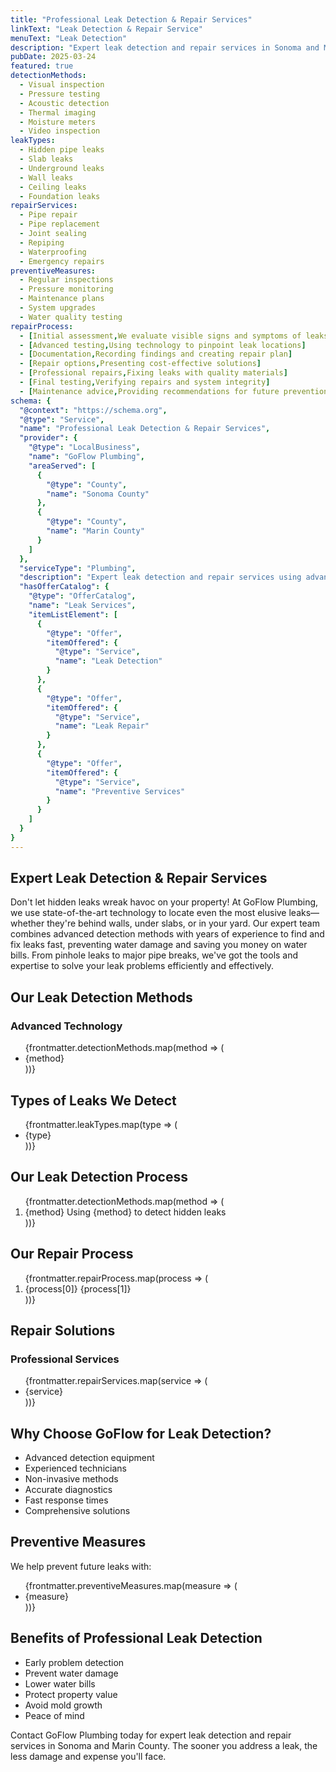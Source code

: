 ```yaml
---
title: "Professional Leak Detection & Repair Services"
linkText: "Leak Detection & Repair Service"
menuText: "Leak Detection"
description: "Expert leak detection and repair services in Sonoma and Marin County. We use advanced technology to find hidden leaks and fix them fast."
pubDate: 2025-03-24
featured: true
detectionMethods:
  - Visual inspection
  - Pressure testing
  - Acoustic detection
  - Thermal imaging
  - Moisture meters
  - Video inspection
leakTypes:
  - Hidden pipe leaks
  - Slab leaks
  - Underground leaks
  - Wall leaks
  - Ceiling leaks
  - Foundation leaks
repairServices:
  - Pipe repair
  - Pipe replacement
  - Joint sealing
  - Repiping
  - Waterproofing
  - Emergency repairs
preventiveMeasures:
  - Regular inspections
  - Pressure monitoring
  - Maintenance plans
  - System upgrades
  - Water quality testing
repairProcess:
  - [Initial assessment,We evaluate visible signs and symptoms of leaks]
  - [Advanced testing,Using technology to pinpoint leak locations]
  - [Documentation,Recording findings and creating repair plan]
  - [Repair options,Presenting cost-effective solutions]
  - [Professional repairs,Fixing leaks with quality materials]
  - [Final testing,Verifying repairs and system integrity]
  - [Maintenance advice,Providing recommendations for future prevention]
schema: {
  "@context": "https://schema.org",
  "@type": "Service",
  "name": "Professional Leak Detection & Repair Services",
  "provider": {
    "@type": "LocalBusiness",
    "name": "GoFlow Plumbing",
    "areaServed": [
      {
        "@type": "County",
        "name": "Sonoma County"
      },
      {
        "@type": "County",
        "name": "Marin County"
      }
    ]
  },
  "serviceType": "Plumbing",
  "description": "Expert leak detection and repair services using advanced technology including thermal imaging, acoustic detection, and pressure testing. We find and fix hidden leaks fast to prevent water damage.",
  "hasOfferCatalog": {
    "@type": "OfferCatalog",
    "name": "Leak Services",
    "itemListElement": [
      {
        "@type": "Offer",
        "itemOffered": {
          "@type": "Service",
          "name": "Leak Detection"
        }
      },
      {
        "@type": "Offer",
        "itemOffered": {
          "@type": "Service",
          "name": "Leak Repair"
        }
      },
      {
        "@type": "Offer",
        "itemOffered": {
          "@type": "Service",
          "name": "Preventive Services"
        }
      }
    ]
  }
}
---
```


<article itemScope itemType="https://schema.org/Service">
<h1 itemProp="name">Expert Leak Detection & Repair Services</h1>

<div itemProp="description">
  <p>
    Don't let hidden leaks wreak havoc on your property! At GoFlow Plumbing, we use state-of-the-art technology to locate even the most elusive leaks—whether they're behind walls, under slabs, or in your yard. Our expert team combines advanced detection methods with years of experience to find and fix leaks fast, preventing water damage and saving you money on water bills. From pinhole leaks to major pipe breaks, we've got the tools and expertise to solve your leak problems efficiently and effectively.
  </p>
</div>

<section itemScope itemType="https://schema.org/OfferCatalog">
  <h2>Our Leak Detection Methods</h2>

  <div>
    <h3>Advanced Technology</h3>
    <ul itemProp="itemListElement">
      {frontmatter.detectionMethods.map(method => (
        <li itemScope itemType="https://schema.org/Offer">
          <span itemProp="itemOffered" itemScope itemType="https://schema.org/Service">
            <span itemProp="name">{method}</span>
          </span>
        </li>
      ))}
    </ul>
  </div>
</section>

<section itemScope itemType="https://schema.org/Service">
  <h2>Types of Leaks We Detect</h2>

  <div itemProp="serviceOutput">
    <ul>
      {frontmatter.leakTypes.map(type => (
        <li>{type}</li>
      ))}
    </ul>
  </div>
</section>

<section itemScope itemType="https://schema.org/HowTo">
  <h2>Our Leak Detection Process</h2>

  <ol>
    {frontmatter.detectionMethods.map(method => (
      <li itemScope itemType="https://schema.org/HowToStep">
        <span itemProp="name">{method}</span>
        <span itemProp="text">Using {method} to detect hidden leaks</span>
      </li>
    ))}
  </ol>
</section>

<section itemScope itemType="https://schema.org/HowTo">
  <h2>Our Repair Process</h2>

  <ol>
    {frontmatter.repairProcess.map(process => (
      <li itemScope itemType="https://schema.org/HowToStep">
        <span itemProp="name">{process[0]}</span>
        <span itemProp="text">{process[1]}</span>
      </li>
    ))}
  </ol>
</section>

<section itemScope itemType="https://schema.org/OfferCatalog">
  <h2>Repair Solutions</h2>

  <div>
    <h3>Professional Services</h3>
    <ul itemProp="itemListElement">
      {frontmatter.repairServices.map(service => (
        <li itemScope itemType="https://schema.org/Offer">
          <span itemProp="itemOffered" itemScope itemType="https://schema.org/Service">
            <span itemProp="name">{service}</span>
          </span>
        </li>
      ))}
    </ul>
  </div>
</section>

<section itemScope itemType="https://schema.org/LocalBusiness">
  <h2>Why Choose GoFlow for Leak Detection?</h2>

  <ul itemProp="hasOfferCatalog" itemScope itemType="https://schema.org/OfferCatalog">
    <li itemProp="itemListElement" itemScope itemType="https://schema.org/Offer">
      <span itemProp="itemOffered" itemScope itemType="https://schema.org/Service">
        <span itemProp="name">Advanced detection equipment</span>
      </span>
    </li>
    <li itemProp="itemListElement" itemScope itemType="https://schema.org/Offer">
      <span itemProp="itemOffered" itemScope itemType="https://schema.org/Service">
        <span itemProp="name">Experienced technicians</span>
      </span>
    </li>
    <li itemProp="itemListElement" itemScope itemType="https://schema.org/Offer">
      <span itemProp="itemOffered" itemScope itemType="https://schema.org/Service">
        <span itemProp="name">Non-invasive methods</span>
      </span>
    </li>
    <li itemProp="itemListElement" itemScope itemType="https://schema.org/Offer">
      <span itemProp="itemOffered" itemScope itemType="https://schema.org/Service">
        <span itemProp="name">Accurate diagnostics</span>
      </span>
    </li>
    <li itemProp="itemListElement" itemScope itemType="https://schema.org/Offer">
      <span itemProp="itemOffered" itemScope itemType="https://schema.org/Service">
        <span itemProp="name">Fast response times</span>
      </span>
    </li>
    <li itemProp="itemListElement" itemScope itemType="https://schema.org/Offer">
      <span itemProp="itemOffered" itemScope itemType="https://schema.org/Service">
        <span itemProp="name">Comprehensive solutions</span>
      </span>
    </li>
  </ul>
</section>

<section itemScope itemType="https://schema.org/Service">
  <h2>Preventive Measures</h2>

  <div itemProp="serviceOutput">
    <p>We help prevent future leaks with:</p>
    <ul>
      {frontmatter.preventiveMeasures.map(measure => (
        <li>{measure}</li>
      ))}
    </ul>
  </div>
</section>

<section itemScope itemType="https://schema.org/Service">
  <h2>Benefits of Professional Leak Detection</h2>

  <div itemProp="serviceOutput">
    <ul>
      <li>Early problem detection</li>
      <li>Prevent water damage</li>
      <li>Lower water bills</li>
      <li>Protect property value</li>
      <li>Avoid mold growth</li>
      <li>Peace of mind</li>
    </ul>
  </div>
</section>

<section itemScope itemType="https://schema.org/ContactPoint">
  <p>
    Contact GoFlow Plumbing today for expert leak detection and repair services in Sonoma and Marin County. The sooner you address a leak, the less damage and expense you'll face.
  </p>
</section>
</article>
